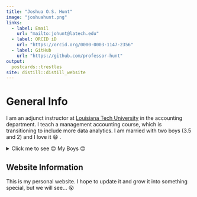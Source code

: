 ```yaml
---
title: "Joshua O.S. Hunt"
image: "joshuahunt.png"
links:
  - label: Email
    url: "mailto:johunt@latech.edu"
  - label: ORCID iD
    url: "https://orcid.org/0000-0003-1147-2356"
  - label: GitHub
    url: "https://github.com/professor-hunt"
output:
  postcards::trestles
site: distill::distill_website
---
```


# General Info

I am an adjunct instructor at [Louisiana Tech University](https://business.latech.edu/undergraduate-programs/accounting/) in the accounting department. I teach a management accounting course, which is transitioning to include more data analytics. I am married with two boys (3.5 and 2) and I love it 😄 .

<details>

<summary>Click me to see 😍 My Boys 😍</summary>

<p>

```r
knitr::include_graphics("myboys2.png")
```

</p>

</details>

## Website Information

This is my personal website. I hope to update it and grow it into something special, but we will see... 😵
